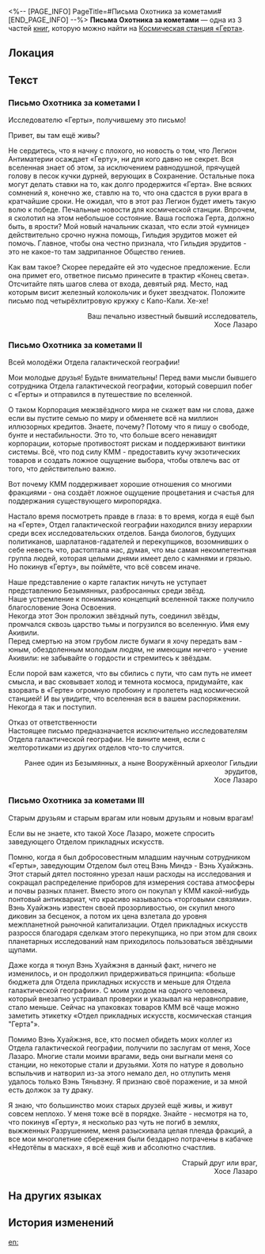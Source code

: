 <%-- [PAGE_INFO]
PageTitle=#Письма Охотника за кометами#
[END_PAGE_INFO] --%>
{{Дополнить}}
{{Книга Инфобокс
|id           = 041
|Название     = 
|Изображение  = Электронная почта с КСГ.png
|Мир          = Космическая станция «Герта»
|Томов        = 3
|Автор        = <!--нужно добавить-->
|Описание     = Внеземное письмо от Охотника за кометами Хосе Лазаро, абсолютно бессмысленное.
|Том1         = {{tx}}
|Источник1    = {{tx|Отсутствует источник}}
|Том2         = {{tx}}
|Источник2    = {{tx|Отсутствует источник}}
|Том3         = {{tx}}
|Источник3    = {{tx|Отсутствует источник}}
|Персонажи    = 
|Фракции      = 
}}
'''Письма Охотника за кометами''' — одна из 3 частей [[Книги|книг]], которую можно найти на [[Космическая станция «Герта»]].

==Локация==
{{Отметка карты|<!--название карты-->|<!--id отметки-->}}

==Текст==
===Письмо Охотника за кометами I===
Исследователю «Герты», получившему это письмо!

Привет, вы там ещё живы?

Не сердитесь, что я начну с плохого, но новость о том, что Легион Антиматерии осаждает «Герту», ни для кого давно не секрет. Вся вселенная знает об этом, за исключением равнодушной, прячущей голову в песок кучки дурней, верующих в Сохранение. Остальные пока могут делать ставки на то, как долго продержится «Герта». Вне всяких сомнений я, конечно же, ставлю на то, что она сдастся в руки врага в кратчайшие сроки. Не ожидал, что в этот раз Легион будет иметь такую волю к победе. Печальные новости для космической станции. Впрочем, я сколотил на этом небольшое состояние. Ваша госпожа Герта, должно быть, в ярости? Мой новый начальник сказал, что если этой «умнице» действительно срочно нужна помощь, Гильдия эрудитов может ей помочь. Главное, чтобы она честно признала, что Гильдия эрудитов - это не какое-то там задрипанное Общество гениев.

Как вам такое? Скорее передайте ей это чудесное предложение. Если она примет его, ответное письмо принесите в трактир «Конец света». Отсчитайте пять шагов слева от входа, девятый ряд. Место, над которым висит железный колокольчик и букет звездчаток. Положите письмо под четырёхлитровую кружку с Капо-Кали. Хе-хе!

<div align="right">Ваш печально известный бывший исследователь,<br />
Хосе Лазаро</div>

===Письмо Охотника за кометами II===
Всей молодёжи Отдела галактической географии!

Мои молодые друзья! Будьте внимательны! Перед вами мысли бывшего сотрудника Отдела галактической географии, который совершил побег с «Герты» и отправился в путешествие по вселенной.

О таком Корпорация межзвёздного мира не скажет вам ни слова, даже если вы пустите семью по миру и обменяете всё на миллион иллюзорных кредитов. Знаете, почему? Потому что я пишу о свободе, бунте и нестабильности. Это то, что больше всего ненавидят корпорации, которые противостоят рискам и поддерживают винтики системы. Всё, что под силу КММ - предоставить кучу экзотических товаров и создать ложное ощущение выбора, чтобы отвлечь вас от того, что действительно важно.

Вот почему КММ поддерживает хорошие отношения со многими фракциями - она создаёт ложное ощущение процветания и счастья для поддержания существующего миропорядка.

Настало время посмотреть правде в глаза: в то время, когда я ещё был на «Герте», Отдел галактической географии находился внизу иерархии среди всех исследовательских отделов. Банда биологов, будущих политиканов, шарлатанов-гадателей и перекупщиков, возомнивших о себе невесть что, растоптала нас, думая, что мы самая некомпетентная группа людей, которая целыми днями имеет дело с камнями и грязью. Но покинув «Герту», вы поймёте, что всё совсем иначе.

Наше представление о карте галактик ничуть не уступает представлению Безымянных, разбросанных среди звёзд.<br />
Наше устремление к пониманию концепций вселенной также получило благословение Эона Освоения.<br />
Некогда этот Эон проложил звёздный путь, соединил звёзды, промчался сквозь царство тьмы и погрузился во вселенную. Имя ему Акивили.<br />
Перед смертью на этом грубом листе бумаги я хочу передать вам - юным, обездоленным молодым людям, не имеющим ничего - учение Акивили: не забывайте о гордости и стремитесь к звёздам.

Если порой вам кажется, что вы сбились с пути, что сам путь не имеет смысла, и вас сковывает холод и темнота космоса, придумайте, как взорвать в «Герте» огромную пробоину и пролететь над космической станцией! И вы увидите, что вселенная вся в вашем распоряжении. Некогда я так и поступил.

Отказ от ответственности<br />
Настоящее письмо предназначается исключительно исследователям Отдела галактической географии. Не вините меня, если с желторотиками из других отделов что-то случится.

<div align="right">Ранее один из Безымянных, а ныне Вооружённый археолог Гильдии эрудитов,<br />
Хосе Лазаро</div>

===Письмо Охотника за кометами III===
Старым друзьям и старым врагам или новым друзьям и новым врагам!

Если вы не знаете, кто такой Хосе Лазаро, можете спросить заведующего Отделом прикладных искусств.

Помню, когда я был добросовестным младшим научным сотрудником «Герты», заведующим Отделом был отец Вэнь Миндэ - Вэнь Хуайжэнь. Этот старый дятел постоянно урезал наши расходы на исследования и сокращал распределение приборов для измерения состава атмосферы и почвы разных планет. Вместо этого он покупал у КММ какой-нибудь понтовый антиквариат, что красиво называлось «торговыми связями». Вэнь Хуайжэнь известен своей прозорливостью, он скупил много диковин за бесценок, а потом их цена взлетала до уровня межпланетной рыночной капитализации. Отдел прикладных искусств разросся благодаря сделкам этого перекупщика, но при этом для своих планетарных исследований нам приходилось пользоваться звёздными щупами.

Даже когда я ткнул Вэнь Хуайжэня в данный факт, ничего не изменилось, и он продолжил придерживаться принципа: «больше бюджета для Отдела прикладных искусств и меньше для Отдела галактической географии». С моим уходом на одного человека, который внезапно устраивал проверки и указывал на неравноправие, стало меньше. Сейчас на упаковках товаров КММ всё чаще можно заметить этикетку «Отдел прикладных искусств, космическая станция "Герта"».

Помимо Вэнь Хуайжэня, все, кто посмел обидеть моих коллег из Отдела галактической географии, получили по заслугам от меня, Хосе Лазаро. Многие стали моими врагами, ведь они выгнали меня со станции, но некоторые стали и друзьями. Хотя по натуре я довольно вспыльчив и натворил из-за этого немало дел, но отлупить меня удалось только Вэнь Тяньвэну. Я признаю своё поражение, и за мной есть должок за ту драку.

Я знаю, что большинство моих старых друзей ещё живы, и живут совсем неплохо. У меня тоже всё в порядке. Знайте - несмотря на то, что покинув «Герту», я несколько раз чуть не погиб в землях, выжженных Разрушением, меня разыскивала целая плеяда фракций, а все мои многолетние сбережения были бездарно потрачены в кабачке «Недотёпы в масках», я всё ещё жив и абсолютно счастлив.

<div align="right">Старый друг или враг,<br />
Хосе Лазаро</div>

==На других языках==
{{На других языках
|en   = Letter From the Comet Hunter
|zhs  = 猎彗人来信
|zht  = 獵彗人來信
|ja   = コメットハンターからのお便り
|ko   = 코멧 헌터의 편지
|es   = Cartas del cazador de cometas
|fr   = Lettre du chasseur de comètes
|ru   = Письма Охотника за кометами
|th   = จดหมายจากนักล่าดาวหาง
|vi   = Thư Từ Thợ Săn Sao Chổi
|de   = Brief des Kometenjägers
|id   = Buku dari Pemburu Komet
|pt   = Carta do Caça-cometas
}}

==История изменений==
{{История изменений|3.5}}

[[en:]]
